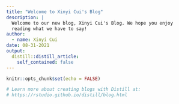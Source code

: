 ```yaml
---
title: "Welcome to Xinyi Cui's Blog"
description: |
  Welcome to our new blog, Xinyi Cui's Blog. We hope you enjoy 
  reading what we have to say!
author:
  - name: Xinyi Cui 
date: 08-31-2021
output:
  distill::distill_article:
    self_contained: false
---
```


```r
knitr::opts_chunk$set(echo = FALSE)

# Learn more about creating blogs with Distill at:
# https://rstudio.github.io/distill/blog.html

```



